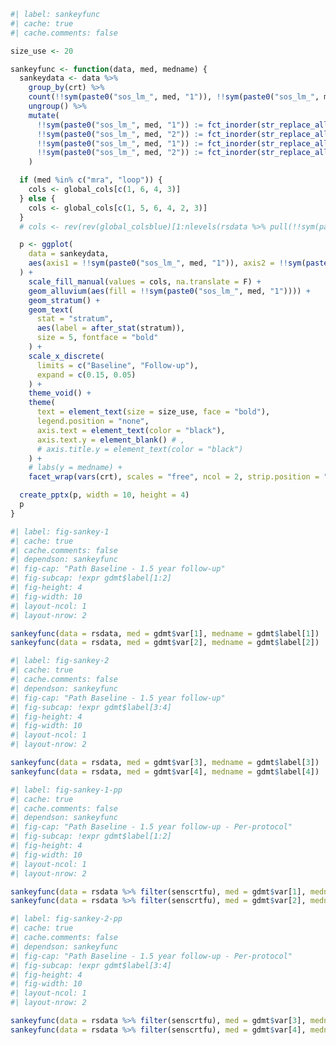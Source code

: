 ```r
#| label: sankeyfunc
#| cache: true
#| cache.comments: false

size_use <- 20

sankeyfunc <- function(data, med, medname) {
  sankeydata <- data %>%
    group_by(crt) %>%
    count(!!sym(paste0("sos_lm_", med, "1")), !!sym(paste0("sos_lm_", med, "2"))) %>%
    ungroup() %>%
    mutate(
      !!sym(paste0("sos_lm_", med, "1")) := fct_inorder(str_replace_all(!!sym(paste0("sos_lm_", med, "1")), ">=", "\u2265")),
      !!sym(paste0("sos_lm_", med, "2")) := fct_inorder(str_replace_all(!!sym(paste0("sos_lm_", med, "2")), ">=", "\u2265")),
      !!sym(paste0("sos_lm_", med, "1")) := fct_inorder(str_replace_all(!!sym(paste0("sos_lm_", med, "1")), "<=", "\u2264")),
      !!sym(paste0("sos_lm_", med, "2")) := fct_inorder(str_replace_all(!!sym(paste0("sos_lm_", med, "2")), "<=", "\u2264"))
    )

  if (med %in% c("mra", "loop")) {
    cols <- global_cols[c(1, 6, 4, 3)]
  } else {
    cols <- global_cols[c(1, 5, 6, 4, 2, 3)]
  }
  # cols <- rev(rev(global_colsblue)[1:nlevels(rsdata %>% pull(!!sym(paste0("sos_lm_", med, "1"))))])

  p <- ggplot(
    data = sankeydata,
    aes(axis1 = !!sym(paste0("sos_lm_", med, "1")), axis2 = !!sym(paste0("sos_lm_", med, "2")), y = n)
  ) +
    scale_fill_manual(values = cols, na.translate = F) +
    geom_alluvium(aes(fill = !!sym(paste0("sos_lm_", med, "1")))) +
    geom_stratum() +
    geom_text(
      stat = "stratum",
      aes(label = after_stat(stratum)),
      size = 5, fontface = "bold"
    ) +
    scale_x_discrete(
      limits = c("Baseline", "Follow-up"),
      expand = c(0.15, 0.05)
    ) +
    theme_void() +
    theme(
      text = element_text(size = size_use, face = "bold"),
      legend.position = "none",
      axis.text = element_text(color = "black"),
      axis.text.y = element_blank() # ,
      # axis.title.y = element_text(color = "black")
    ) +
    # labs(y = medname) +
    facet_wrap(vars(crt), scales = "free", ncol = 2, strip.position = "top")

  create_pptx(p, width = 10, height = 4)
  p
}
```

```r
#| label: fig-sankey-1
#| cache: true
#| cache.comments: false
#| dependson: sankeyfunc
#| fig-cap: "Path Baseline - 1.5 year follow-up"
#| fig-subcap: !expr gdmt$label[1:2]
#| fig-height: 4
#| fig-width: 10
#| layout-ncol: 1
#| layout-nrow: 2

sankeyfunc(data = rsdata, med = gdmt$var[1], medname = gdmt$label[1])
sankeyfunc(data = rsdata, med = gdmt$var[2], medname = gdmt$label[2])
```

```r
#| label: fig-sankey-2
#| cache: true
#| cache.comments: false
#| dependson: sankeyfunc
#| fig-cap: "Path Baseline - 1.5 year follow-up"
#| fig-subcap: !expr gdmt$label[3:4]
#| fig-height: 4
#| fig-width: 10
#| layout-ncol: 1
#| layout-nrow: 2

sankeyfunc(data = rsdata, med = gdmt$var[3], medname = gdmt$label[3])
sankeyfunc(data = rsdata, med = gdmt$var[4], medname = gdmt$label[4])
```

```r
#| label: fig-sankey-1-pp
#| cache: true
#| cache.comments: false
#| dependson: sankeyfunc
#| fig-cap: "Path Baseline - 1.5 year follow-up - Per-protocol"
#| fig-subcap: !expr gdmt$label[1:2]
#| fig-height: 4
#| fig-width: 10
#| layout-ncol: 1
#| layout-nrow: 2

sankeyfunc(data = rsdata %>% filter(senscrtfu), med = gdmt$var[1], medname = gdmt$label[1])
sankeyfunc(data = rsdata %>% filter(senscrtfu), med = gdmt$var[2], medname = gdmt$label[2])
```

```r
#| label: fig-sankey-2-pp
#| cache: true
#| cache.comments: false
#| dependson: sankeyfunc
#| fig-cap: "Path Baseline - 1.5 year follow-up - Per-protocol"
#| fig-subcap: !expr gdmt$label[3:4]
#| fig-height: 4
#| fig-width: 10
#| layout-ncol: 1
#| layout-nrow: 2

sankeyfunc(data = rsdata %>% filter(senscrtfu), med = gdmt$var[3], medname = gdmt$label[3])
sankeyfunc(data = rsdata %>% filter(senscrtfu), med = gdmt$var[4], medname = gdmt$label[4])
```
